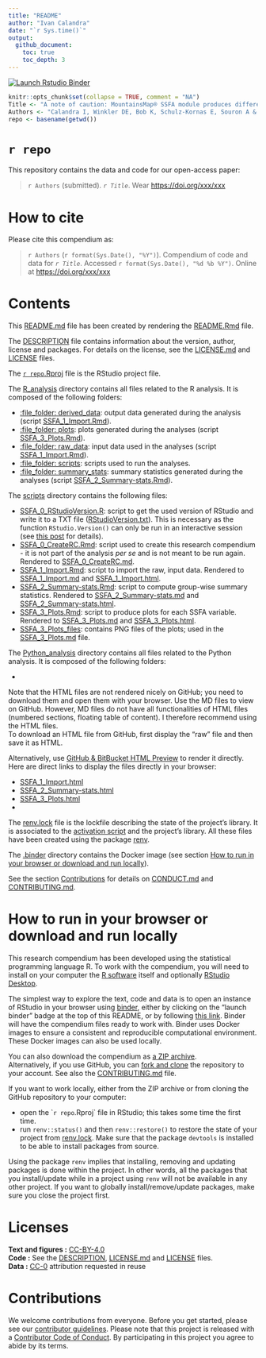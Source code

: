 ```yaml
---
title: "README"
author: "Ivan Calandra"
date: "`r Sys.time()`"
output: 
  github_document:
    toc: true
    toc_depth: 3
---
```


<!-- README.md is generated from README.Rmd. Please edit that file -->

<!-- badges: start -->

[![Launch Rstudio Binder](http://mybinder.org/badge_logo.svg)](https://mybinder.org/v2/gh/tracer-monrepos/SSFAcomparisonPaper/master?urlpath=rstudio)

<!-- badges: end -->

```r
knitr::opts_chunk$set(collapse = TRUE, comment = "NA")
Title <- "A note of caution: MountainsMap® SSFA module produces different results than Toothfrax"
Authors <- "Calandra I, Winkler DE, Bob K, Schulz-Kornas E, Souron A & Merceron G"
repo <- basename(getwd())
```

# `r repo`

This repository contains the data and code for our open-access paper:

> `r Authors` (submitted). *`r Title`*. Wear <https://doi.org/xxx/xxx>

# How to cite

Please cite this compendium as:

> `r Authors` (`r format(Sys.Date(), "%Y")`). Compendium of code and data for *`r Title`*. Accessed `r format(Sys.Date(), "%d %b %Y")`. Online at <https://doi.org/xxx/xxx>

# Contents

This [README.md](/README.md) file has been created by rendering the [README.Rmd](/README.Rmd) file.

The [DESCRIPTION](/DESCRIPTION) file contains information about the version, author, license and packages. For details on the license, see the [LICENSE.md](/LICENSE.md) and [LICENSE](/LICENSE) files.

The [`r repo`.Rproj](/`r repo`.Rproj) file is the RStudio project file.

The [R_analysis](/R_analysis) directory contains all files related to the R analysis. It is composed of the following folders:

- [:file_folder: derived_data](/R_analysis/derived_data): output data generated during the analysis (script [SSFA_1\_Import.Rmd](/R_analysis/scripts/SSFA_1_Import.Rmd)).  
- [:file_folder: plots](/R_analysis/plots): plots generated during the analyses (script [SSFA_3\_Plots.Rmd](/R_analysis/scripts/SSFA_3_Plots.Rmd)).  
- [:file_folder: raw_data](/R_analysis/raw_data): input data used in the analyses (script [SSFA_1\_Import.Rmd](/R_analysis/scripts/SSFA_1_Import.Rmd)).  
- [:file_folder: scripts](/R_analysis/scripts): scripts used to run the analyses.  
- [:file_folder: summary_stats](/R_analysis/summary_stats): summary statistics generated during the analyses (script [SSFA_2\_Summary-stats.Rmd](/R_analysis/scripts/SSFA_2_Summary-stats.Rmd)).

The [scripts](/R_analysis/scripts) directory contains the following files:

- [SSFA_0_RStudioVersion.R](/R_analysis/scripts/SSFA_0_RStudioVersion.R): script to get the used version of RStudio and write it to a TXT file ([RStudioVersion.txt](/R_analysis/scripts/RStudioVersion.txt)). This is necessary as the function `RStudio.Version()` can only be run in an interactive session (see [this post](https://community.rstudio.com/t/rstudio-version-not-found-on-knit/8088) for details).
- [SSFA_0_CreateRC.Rmd](/R_analysis/scripts/SSFA_0_CreateRC.Rmd): script used to create this research compendium - it is not part of the analysis *per se* and is not meant to be run again. Rendered to [SSFA_0_CreateRC.md](/R_analysis/scripts/SSFA_0_CreateRC.md).  
- [SSFA_1_Import.Rmd](/R_analysis/scripts/SSFA_1_Import.Rmd): script to import the raw, input data. Rendered to [SSFA_1_Import.md](/R_analysis/scripts/SSFA_1_Import.md) and [SSFA_1_Import.html](/R_analysis/scripts/SSFA_1_Import.html).  
- [SSFA_2_Summary-stats.Rmd](/R_analysis/scripts/SSFA_2_Summary-stats.Rmd): script to compute group-wise summary statistics. Rendered to [SSFA_2_Summary-stats.md](/R_analysis/scripts/SSFA_2_Summary-stats.md) and [SSFA_2_Summary-stats.html](/R_analysis/scripts/SSFA_2_Summary-stats.html).  
- [SSFA_3_Plots.Rmd](/R_analysis/scripts/SSFA_3_Plots.Rmd): script to produce plots for each SSFA variable. Rendered to [SSFA_3_Plots.md](/R_analysis/scripts/SSFA_3_Plots.md) and [SSFA_3_Plots.html](/R_analysis/scripts/SSFA_3_Plots.html).  
- [SSFA_3_Plots_files](/R_analysis/scripts/SSFA_3_Plots_files/figure-gfm/): contains PNG files of the plots; used in the [SSFA_3_Plots.md](/R_analysis/scripts/SSFA_3_Plots.md) file.

The [Python_analysis](/Python_analysis) directory contains all files related to the Python analysis. It is composed of the following folders:

- 

Note that the HTML files are not rendered nicely on GitHub; you need to download them and open them with your browser. Use the MD files to view on GitHub. However, MD files do not have all functionalities of HTML files (numbered sections, floating table of content). I therefore recommend using the HTML files.  
To download an HTML file from GitHub, first display the "raw" file and then save it as HTML.

Alternatively, use [GitHub & BitBucket HTML Preview](https://htmlpreview.github.io/) to render it directly.  
Here are direct links to display the files directly in your browser:

- [SSFA_1_Import.html](http://htmlpreview.github.io/?https://github.com/ivan-paleo/SSFAcomparisonPaper/blob/master/R_analysis/scripts/SSFA_1_Import.html)  
- [SSFA_2_Summary-stats.html](http://htmlpreview.github.io/?https://github.com/ivan-paleo/SSFAcomparisonPaper/blob/master/R_analysis/scripts/SSFA_2_Summary-stats.html)  
- [SSFA_3_Plots.html](http://htmlpreview.github.io/?https://github.com/ivan-paleo/SSFAcomparisonPaper/blob/master/R_analysis/scripts/SSFA_3_Plots.html)  
- 

The [renv.lock](/renv.lock) file is the lockfile describing the state of the project's library. It is associated to the [activation script](/renv/activate.R) and the project's library. All these files have been created using the package [renv](https://rstudio.github.io/renv/index.html).

The [.binder](/.binder) directory contains the Docker image (see section [How to run in your browser or download and run locally](#how-to-run-in-your-browser-or-download-and-run-locally)).

See the section [Contributions](#contributions) for details on [CONDUCT.md](/CONDUCT.md) and [CONTRIBUTING.md](CONTRIBUTING.md).


# How to run in your browser or download and run locally

This research compendium has been developed using the statistical programming language R. To work with the compendium, you will need to install on your computer the [R software](https://cloud.r-project.org/) itself and optionally [RStudio Desktop](https://rstudio.com/products/rstudio/download/).

The simplest way to explore the text, code and data is to open an instance of RStudio in your browser using [binder](https://mybinder.org/), either by clicking on the "launch binder" badge at the top of this README, or by following [this link](https://mybinder.org/v2/gh/ivan-paleo/`r repo`/master?urlpath=rstudio). Binder will have the compendium files ready to work with. Binder uses Docker images to ensure a consistent and reproducible computational environment. These Docker images can also be used locally.

You can also download the compendium as [a ZIP archive](https://github.com/ivan-paleo/`r repo`/archive/master.zip).  
Alternatively, if you use GitHub, you can [fork and clone](https://happygitwithr.com/fork-and-clone.html) the repository to your account. See also the [CONTRIBUTING.md](CONTRIBUTING.md) file.

If you want to work locally, either from the ZIP archive or from cloning the GitHub repository to your computer:

-   open the ``r repo`.Rproj` file in RStudio; this takes some time the first time.  
-   run `renv::status()` and then `renv::restore()` to restore the state of your project from [renv.lock](/renv.lock). Make sure that the package `devtools` is installed to be able to install packages from source.

Using the package `renv` implies that installing, removing and updating packages is done within the project. In other words, all the packages that you install/update while in a project using `renv` will not be available in any other project. If you want to globally install/remove/update packages, make sure you close the project first.

# Licenses

**Text and figures :**
[CC-BY-4.0](http://creativecommons.org/licenses/by/4.0/)  
**Code :** See the [DESCRIPTION](/DESCRIPTION),
[LICENSE.md](/LICENSE.md) and [LICENSE](/LICENSE) files.  
**Data :** [CC-0](http://creativecommons.org/publicdomain/zero/1.0/)
attribution requested in reuse

# Contributions

We welcome contributions from everyone. Before you get started, please see our [contributor guidelines](/CONTRIBUTING.md). Please note that this project is released with a [Contributor Code of Conduct](/CONDUCT.md). By participating in this project you agree to abide by its terms.
